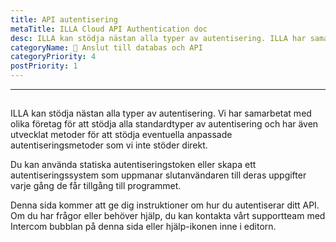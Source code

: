 ```yaml
---
title: API autentisering
metaTitle: ILLA Cloud API Authentication doc
desc: ILLA kan stödja nästan alla typer av autentisering. ILLA har samarbetat med olika företag för att stödja alla standardtyper av autentisering och har även utvecklat metoder för att stödja alla anpassade autentiseringsmetoder som vi inte stöder.
categoryName: 📲 Anslut till databas och API
categoryPriority: 4
postPriority: 1
---
```


* * *

## <h2 hidden>API-autentisering</h2>

ILLA kan stödja nästan alla typer av autentisering. Vi har samarbetat med olika företag för att stödja alla standardtyper av autentisering och har även utvecklat metoder för att stödja eventuella anpassade autentiseringsmetoder som vi inte stöder direkt.

Du kan använda statiska autentiseringstoken eller skapa ett autentiseringssystem som uppmanar slutanvändaren till deras uppgifter varje gång de får tillgång till programmet.

Denna sida kommer att ge dig instruktioner om hur du autentiserar ditt API. Om du har frågor eller behöver hjälp, du kan kontakta vårt supportteam med Intercom bubblan på denna sida eller hjälp-ikonen inne i editorn.
